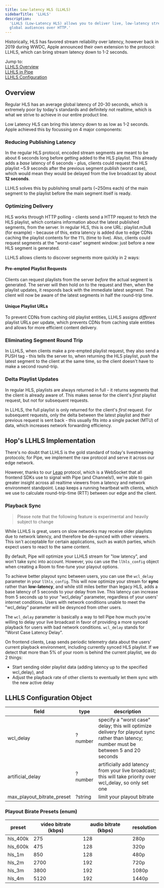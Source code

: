 ```yaml
---
title: Low-latency HLS (LLHLS)
sidebarTitle: 'LLHLS'
description:
  'LLHLS (Low-Latency HLS) allows you to deliver live, low-latency streams to
  global audiences over HTTP.'
---
```


Historically, HLS has favored stream reliability over latency, however back in
2019 during WWDC, Apple announced their own extension to the protocol: LLHLS,
which can bring stream latency down to 1-2 seconds.

Jump to:  
[LLHLS Overview](#overview)  
[LLHLS in Pipe](#hops-llhls-implementation)  
[LLHLS Configuration](#llhls-configuration-object)

## Overview

Regular HLS has an average global latency of 20-30 seconds, which is extremely
poor by today's standards and definitely not realtime, which is what we strive
to achieve in our entire product line.

Low Latency HLS can bring this latency down to as low as 1-2 seconds. Apple
achieved this by focussing on 4 major components:

### Reducing Publishing Latency

In the regular HLS protocol, encoded stream segments are meant to be about 6
seconds long before getting added to the HLS playlist. This already adds a
_base_ latency of 6 seconds - plus, clients could request the HLS playlist ~5.9
seconds after the previous segment publish (worst case), which would mean they
would be delayed from the live broadcast by about **12 seconds**.

LLHLS solves this by publishing small parts (~250ms each) of the main segment to
the playlist before the main segment itself is ready.

### Optimizing Delivery

HLS works through HTTP polling - clients send a HTTP request to fetch the HLS
playlist, which contains information about the latest published segments, from
the server. In regular HLS, this is one URL: playlist.m3u8 (for example) -
because of this, extra latency is added due to edge CDNs caching the playlist
contents for the `TTL` (time to live). Also, clients could request segments at
the "worst-case" segment window: just before a new HLS segment is generated.

LLHLS allows clients to discover segments more quickly in 2 ways:

#### Pre-empted Playlist Requests

Clients can request playlists from the server _before_ the actual segment is
generated. The server will then hold on to the request and then, when the
playlist updates, it responds back with the immediate latest segment. The client
will now be aware of the latest segments in half the round-trip time.

#### Unique Playlist URLs

To prevent CDNs from caching old playlist entities, LLHLS assigns _different_
playlist URLs per update, which prevents CDNs from caching stale entities and
allows for more efficient content delivery.

### Eliminating Segment Round Trip

In LLHLS, when clients make a pre-empted playlist request, they also send a PUSH
tag - this tells the server to, when returning the HLS playlist, _push_ the
latest segment to the client at the same time, so the client doesn't have to
make a second round-trip.

### Delta Playlist Updates

In regular HLS, playlists are always returned in full - it returns segments that
the client is already aware of. This makes sense for the client's _first_
playlist request, but not for subsequent requests.

In LLHLS, the full playlist is only returned for the client's _first_ request.
For subsequent requests, only the delta between the latest playlist and their
previous request is sent back - this usually fits into a single packet (MTU) of
data, which increases network forwarding efficiency.

## Hop's LLHLS Implementation

There's no doubt that LLHLS is the gold standard of today's livestreaming
protocols; for Pipe, we implement the raw protocol and serve it across our edge
network.

However, thanks to our [Leap](./internals/leap) protocol, which is a
WebSocket that all frontend SDKs use to signal with Pipe (and Channels!), we're
able to gain greater insight across all realtime viewers from a latency and
network environment standpoint. Leap keeps a running heartbeat with clients,
which we use to calculate round-trip-time (RTT) between our edge and the client.

### Playback Sync

> Please note that the following feature is experimental and heavily subject to
> change

While LLHLS is great, users on slow networks may receive older playlists due to
network latency, and therefore be de-synced with other viewers. This isn't
acceptable for certain applications, such as watch parties, which expect users
to react to the same content.

By default, Pipe will optimize your LLHLS stream for "low latency", and won't
take sync into account. However, you can use the `llhls_config` object when
creating a Room to fine-tune your playout options.

To achieve better playout sync between users, you can use the `wcl_delay`
parameter in your `llhls_config`. This will now optimize your stream for
**sync** rather than **low-latency**, and while still miles better than legacy
HLS, adds a base latency of 5 seconds to your delay from live. This latency can
increase from 5 seconds up to your "wcl_delay" parameter, regardless of your
users' internet conditions. Users with network conditions unable to meet the
"wcl_delay" parameter will be desynced from other users.

The `wcl_delay` parameter is basically a way to tell Pipe how much you're
willing to delay your live broadcast in favor of providing a more synced
playback for users with bad network conditions. `wcl_delay` stands for "Worst
Case Latency Delay".

On frontend clients, Leap sends periodic telemetry data about the users' current
playback environment, including currently synced HLS playlist. If we detect that
more than 5% of your room is behind the current playlist, we do 2 things:

- Start sending older playlist data (adding latency up to the specified
  wcl_delay), and
- Adjust the playback rate of other clients to eventually let them sync with the
  new active delay

## LLHLS Configuration Object

| field                      | type    | description                                                                                                                             |
| -------------------------- | ------- | --------------------------------------------------------------------------------------------------------------------------------------- |
| wcl_delay                  | ?number | specify a "worst case" delay; this will optimize delivery for playout sync rather than latency; number must be between 5 and 20 seconds |
| artificial_delay           | ?number | artificially add latency from your live broadcast; this will take priority over wcl_delay, so only set one                              |
| max_playout_bitrate_preset | ?string | limit your playout bitrate                                                                                                              |

### Playout Birate Presets (enum)

| preset   | video bitrate (kbps) | audio bitrate (kbps) | resolution |
| -------- | -------------------- | -------------------- | ---------- |
| hls_400k | 275                  | 128                  | 280p       |
| hls_600k | 475                  | 128                  | 320p       |
| hls_1m   | 850                  | 128                  | 480p       |
| hls_2m   | 2700                 | 192                  | 720p       |
| hls_3m   | 3800                 | 192                  | 1080p      |
| hls_4m   | 5120                 | 192                  | 1440p      |
